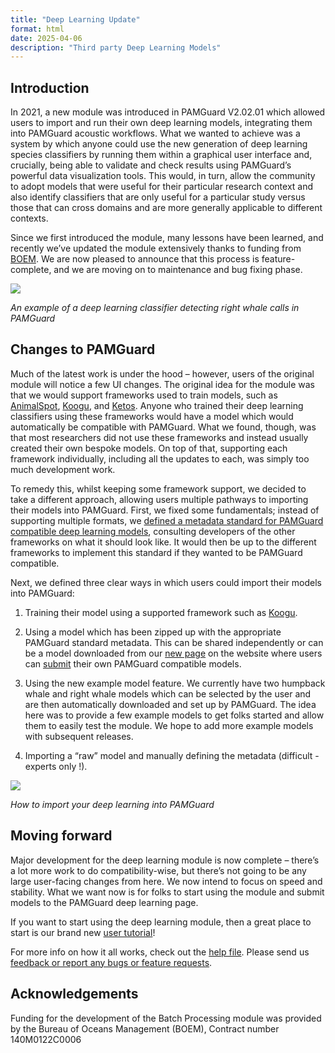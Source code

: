 ```yaml
---
title: "Deep Learning Update"
format: html
date: 2025-04-06
description: "Third party Deep Learning Models"
---
```


## Introduction

In 2021, a new module was introduced in PAMGuard V2.02.01 which allowed users to import and run their own deep learning models, integrating them into PAMGuard acoustic workflows. What we wanted to achieve was a system by which anyone could use the new generation of deep learning species classifiers by running them within a graphical user interface and, crucially, being able to validate and check results using PAMGuard's powerful data visualization tools. This would, in turn, allow the community to adopt models that were useful for their particular research context and also identify classifiers that are only useful for a particular study versus those that can cross domains and are more generally applicable to different contexts.

Since we first introduced the module, many lessons have been learned, and recently we’ve updated the module extensively thanks to funding from [BOEM](https://www.boem.gov/). We are now pleased to announce that this process is feature-complete, and we are moving on to maintenance and bug fixing phase.

![](/deep_learning_models/deep_learning_models/right_whale_shiu_palmer/right_whale_pamguard.png)

*An example of a deep learning classifier detecting right whale calls in PAMGuard*

## Changes to PAMGuard

Much of the latest work is under the hood – however, users of the original module will notice a few UI changes. The original idea for the module was that we would support frameworks used to train models, such as [AnimalSpot](https://github.com/ChristianBergler/ANIMAL-SPOT), [Koogu](https://shyamblast.github.io/Koogu/en/stable/), and [Ketos](https://docs.meridian.cs.dal.ca/ketos/#). Anyone who trained their deep learning classifiers using these frameworks would have a model which would automatically be compatible with PAMGuard. What we found, though, was that most researchers did not use these frameworks and instead usually created their own bespoke models. On top of that, supporting each framework individually, including all the updates to each, was simply too much development work.

To remedy this, whilst keeping some framework support, we decided to take a different approach, allowing users multiple pathways to importing their models into PAMGuard. First, we fixed some fundamentals; instead of supporting multiple formats, we [defined a metadata standard for PAMGuard compatible deep learning models](https://github.com/macster110/jpam/blob/master/jpam/jdl4pam/src/main/java/org/jamdev/jdl4pam/transforms/dl_transform_schema.json), consulting developers of the other frameworks on what it should look like. It would then be up to the different frameworks to implement this standard if they wanted to be PAMGuard compatible.

Next, we defined three clear ways in which users could import their models into PAMGuard:

1.  Training their model using a supported framework such as [Koogu](https://shyamblast.github.io/Koogu/en/stable/).

2.  Using a model which has been zipped up with the appropriate PAMGuard standard metadata. This can be shared independently or can be a model downloaded from our [new page](/deep_learning_models/deeplearningmodels.qmd) on the website where users can [submit](/deep_learning_models/deeplearningmodels_howtoadd.qmd) their own PAMGuard compatible models.

3.  Using the new example model feature. We currently have two humpback whale and right whale models which can be selected by the user and are then automatically downloaded and set up by PAMGuard. The idea here was to provide a few example models to get folks started and allow them to easily test the module. We hope to add more example models with subsequent releases.

4.  Importing a "raw" model and manually defining the metadata (difficult - experts only !).


![](/news/images/deep_learning_description.png)

*How to import your deep learning into PAMGuard*

## Moving forward

Major development for the deep learning module is now complete – there’s a lot more work to do compatibility-wise, but there’s not going to be any large user-facing changes from here. We now intend to focus on speed and stability. What we want now is for folks to start using the module and submit models to the PAMGuard deep learning page.

If you want to start using the deep learning module, then a great place to start is our brand new [user tutorial](/tutorials/deeplearning.qmd)!

For more info on how it all works, check out the [help file](https://github.com/PAMGuard/PAMGuard/blob/main/src/rawDeepLearningClassifier/deep_learning_help.md). Please send us [feedback or report any bugs or feature requests](/contact.qmd).

## Acknowledgements

Funding for the development of the Batch Processing module was provided by the Bureau of Oceans Management (BOEM), Contract number 140M0122C0006
